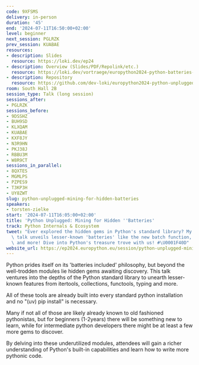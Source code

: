 ```yaml
---
code: 9XFSMS
delivery: in-person
duration: '45'
end: '2024-07-11T16:50:00+02:00'
level: beginner
next_session: PGLRZK
prev_session: KUABAE
resources:
- description: Slides
  resource: https://loki.dev/ep24
- description: Overview (Slides/PDF/Repolink/etc.)
  resource: https://loki.dev/vortraege/europython2024-python-batteries-included/
- description: Repository
  resource: https://github.com/dev-loki/europython2024-python-unplugged-slides
room: South Hall 2B
session_type: Talk (long session)
sessions_after:
- PGLRZK
sessions_before:
- 9DSSHZ
- BUH9SD
- KLXQAM
- KUABAE
- KXF8JY
- N3R9HN
- PKJ38J
- RBBU3M
- W8R9CT
sessions_in_parallel:
- 8QXTES
- MGMLPS
- PZPES9
- T3KP3H
- UY8ZWT
slug: python-unplugged-mining-for-hidden-batteries
speakers:
- torsten-zielke
start: '2024-07-11T16:05:00+02:00'
title: 'Python Unplugged: Mining for Hidden ''Batteries'
track: Python Internals & Ecosystem
tweet: "Ever explored the hidden gems in Python's standard library? My #EuroPython\
  \ talk unveils lesser-known 'batteries' like the new batch function, unique collections,\
  \ and more! Dive into Python's treasure trove with us! #\U0001F40D"
website_url: https://ep2024.europython.eu/session/python-unplugged-mining-for-hidden-batteries
---
```


Python prides itself on its 'batteries included' philosophy, but beyond the well-trodden modules lie hidden gems awaiting discovery. This talk ventures into the depths of the Python standard library to unearth lesser-known features from itertools, collections, functools, typing and more.

All of these tools are already built into every standard python installation and no "(uv) pip install" is necessary.

Many if not all of those are likely already known to old fashioned pythonistas, but for beginners (1-2years) there will be something new to learn, while for intermediate python developers there might be at least a few more gems to discover.

By delving into these underutilized modules, attendees will gain a richer understanding of Python's built-in capabilities and learn how to write more pythonic code.
